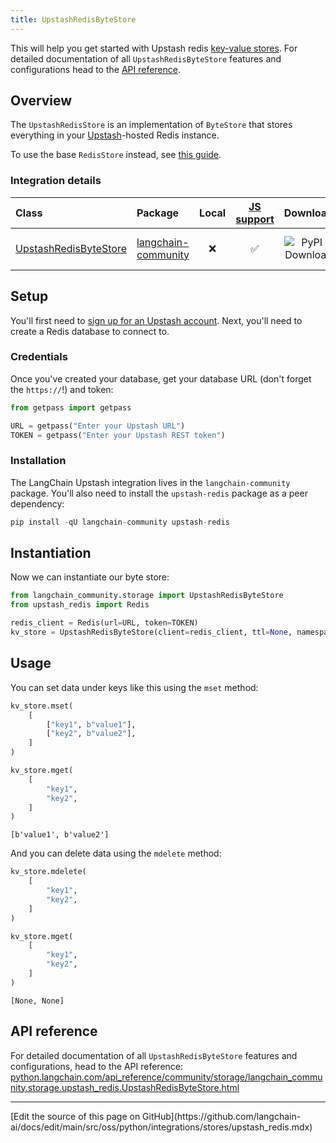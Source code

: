 ```yaml
---
title: UpstashRedisByteStore
---
```


This will help you get started with Upstash redis [key-value stores](/oss/python/integrations/stores). For detailed documentation of all `UpstashRedisByteStore` features and configurations head to the [API reference](https://python.langchain.com/api_reference/community/storage/langchain_community.storage.upstash_redis.UpstashRedisByteStore.html).

## Overview

The `UpstashRedisStore` is an implementation of `ByteStore` that stores everything in your [Upstash](https://upstash.com/)-hosted Redis instance.

To use the base `RedisStore` instead, see [this guide](/oss/python/integrations/stores/redis/).

### Integration details

| Class | Package | Local | [JS support](https://js.langchain.com/docs/integrations/stores/upstash_redis_storage) | Downloads | Version |
| :--- | :--- | :---: | :---: |  :---: | :---: |
| [UpstashRedisByteStore](https://python.langchain.com/api_reference/community/storage/langchain_community.storage.upstash_redis.UpstashRedisByteStore.html) | [langchain-community](https://python.langchain.com/api_reference/community/index.html) | ❌ | ✅ | ![PyPI - Downloads](https://img.shields.io/pypi/dm/langchain_community?style=flat-square&label=%20) | ![PyPI - Version](https://img.shields.io/pypi/v/langchain_community?style=flat-square&label=%20) |

## Setup

You'll first need to [sign up for an Upstash account](https://upstash.com/docs/redis/overall/getstarted). Next, you'll need to create a Redis database to connect to.

### Credentials

Once you've created your database, get your database URL (don't forget the `https://`!) and token:

```python
from getpass import getpass

URL = getpass("Enter your Upstash URL")
TOKEN = getpass("Enter your Upstash REST token")
```

### Installation

The LangChain Upstash integration lives in the `langchain-community` package. You'll also need to install the `upstash-redis` package as a peer dependency:

```python
pip install -qU langchain-community upstash-redis
```

## Instantiation

Now we can instantiate our byte store:

```python
from langchain_community.storage import UpstashRedisByteStore
from upstash_redis import Redis

redis_client = Redis(url=URL, token=TOKEN)
kv_store = UpstashRedisByteStore(client=redis_client, ttl=None, namespace="test-ns")
```

## Usage

You can set data under keys like this using the `mset` method:

```python
kv_store.mset(
    [
        ["key1", b"value1"],
        ["key2", b"value2"],
    ]
)

kv_store.mget(
    [
        "key1",
        "key2",
    ]
)
```

```output
[b'value1', b'value2']
```

And you can delete data using the `mdelete` method:

```python
kv_store.mdelete(
    [
        "key1",
        "key2",
    ]
)

kv_store.mget(
    [
        "key1",
        "key2",
    ]
)
```

```output
[None, None]
```

## API reference

For detailed documentation of all `UpstashRedisByteStore` features and configurations, head to the API reference: [python.langchain.com/api_reference/community/storage/langchain_community.storage.upstash_redis.UpstashRedisByteStore.html](https://python.langchain.com/api_reference/community/storage/langchain_community.storage.upstash_redis.UpstashRedisByteStore.html)

---

<Callout icon="pen-to-square" iconType="regular">
  [Edit the source of this page on GitHub](https://github.com/langchain-ai/docs/edit/main/src/oss/python/integrations/stores/upstash_redis.mdx)
</Callout>
